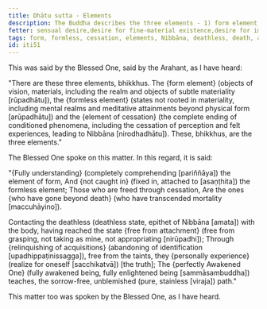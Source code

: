 ```yaml
---
title: Dhātu sutta - Elements
description: The Buddha describes the three elements - 1) form element, 2) formless element, and 3) element of cessation.
fetter: sensual desire,desire for fine-material existence,desire for immaterial existence,ignorance
tags: form, formless, cessation, elements, Nibbāna, deathless, death, attachment, relinquishment, acquisitions, taints, Buddha, sorrow-free, unblemished, iti, iti50-99
id: iti51
---
```


This was said by the Blessed One, said by the Arahant, as I have heard:

"There are these three elements, bhikkhus. The \{form element} (objects of vision, materials, including the realm and objects of subtle materiality [rūpadhātu]), the \{formless element} (states not rooted in materiality, including mental realms and meditative attainments beyond physical form [arūpadhātu]) and the \{element of cessation} (the complete ending of conditioned phenomena, including the cessation of perception and felt experiences, leading to Nibbāna [nirodhadhātu]). These, bhikkhus, are the three elements."

The Blessed One spoke on this matter. In this regard, it is said:

"\{Fully understanding} (completely comprehending [pariññāya]) the element of form,
And \{not caught in} (fixed in, attached to [asaṇṭhita]) the formless element;
Those who are freed through cessation,
Are the ones \{who have gone beyond death} (who have transcended mortality [maccuhāyino]).

Contacting the deathless (deathless state, epithet of Nibbāna [amata]) with the body,
having reached the state \{free from attachment} (free from grasping, not taking as mine, not appropriating [nirūpadhi]);
Through \{relinquishing of acquisitions} (abandoning of identification [upadhippaṭinissagga]),
free from the taints, they \{personally experience} (realize for oneself [sacchikatvā]) [the truth];
The \{perfectly Awakened One} (fully awakened being, fully enlightened being [sammāsambuddha]) teaches,
the sorrow-free, unblemished (pure, stainless [viraja]) path."

This matter too was spoken by the Blessed One, as I have heard.